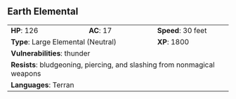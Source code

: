 ## Earth Elemental {#monster-earth-elemental}

```{=html}
<table class="table table-striped">
    <tbody>
        <tr>                    
            <td><b>HP</b>: 126</td>
            <td><b>AC</b>: 17</td>
            <td><b>Speed</b>: 30 feet</td>
        </tr>
        <tr>
            <td colspan="2"><b>Type</b>: Large Elemental (Neutral)</td>
            <td><b>XP</b>: 1800</td>
        </tr>
        <tr>
            <td colspan="3"><b>Vulnerabilities</b>: thunder</td>
        </tr>
        <tr>
            <td colspan="3"><b>Resists</b>: bludgeoning, piercing, and slashing from nonmagical weapons</td>
        </tr>
        <tr>
            <td colspan="3"><b>Languages</b>: Terran</td>
        </tr>
    </tbody>
</table>
```